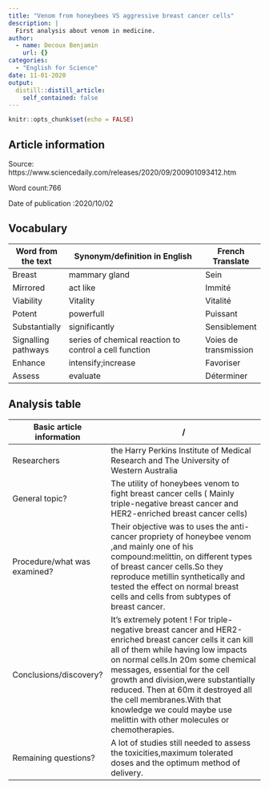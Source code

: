 ```yaml
---
title: "Venom from honeybees VS aggressive breast cancer cells"
description: |
  First analysis about venom in medicine.
author:
  - name: Decoux Benjamin
    url: {}
categories:
  - "English for Science"
date: 11-01-2020
output:
  distill::distill_article:
    self_contained: false
---
```


```r
knitr::opts_chunk$set(echo = FALSE)
```


## Article information

Source: https://www.sciencedaily.com/releases/2020/09/200901093412.htm

Word count:766

Date of publication :2020/10/02

## Vocabulary

| Word from the text  | Synonym/definition in English                          | French Translate      |
| ------------------- | ------------------------------------------------------ | --------------------- |
| Breast              | mammary gland                                          | Sein                  |
| Mirrored            | act like                                               | Immité                |
| Viability           | Vitality                                               | Vitalité              |
| Potent              | powerfull                                              | Puissant              |
| Substantially       | significantly                                          | Sensiblement          |
| Signalling pathways | series of chemical reaction to control a cell function | Voies de transmission |
| Enhance             | intensify;increase                                     | Favoriser             |
| Assess              | evaluate                                               | Déterminer            |

## Analysis table

| Basic article information 	| / 	|
|------------------------------	|-------------------------------------------------------------------------------------------------------------------------------------------------------------------------------------------------------------------------------------------------------------------------------------------------------------------------------------------------------------------------------------------------------------------------------------------------------------------------------------------------------------------------------------------------------------------------------------------------------------------------------	|
| Researchers 	| the Harry Perkins Institute of Medical Research and The University of Western Australia           	|
| General topic? 	| The utility of honeybees venom to fight breast cancer cells ( Mainly triple-negative breast cancer and HER2-enriched breast cancer cells)	|
| Procedure/what was examined? 	| Their objective was to uses the anti-cancer propriety of honeybee venom ,and mainly one of his compound:melittin, on different types of breast cancer cells.So they reproduce metillin synthetically and tested the effect on normal breast cells and cells from subtypes of breast cancer. 	|
| Conclusions/discovery? 	| It's extremely potent ! For triple-negative breast cancer and HER2-enriched breast cancer cells it can kill all of them while having low impacts on normal cells.In 20m some chemical messages, essential for the cell growth and division,were substantially reduced. Then at 60m it destroyed all the cell membranes.With that knowledge we could maybe use melittin with other molecules or chemotherapies.|
| Remaining questions? 	| A lot of studies still needed to assess the toxicities,maximum tolerated doses and the optimum method of delivery. 	|
